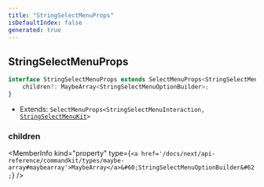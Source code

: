 ```yaml
---
title: "StringSelectMenuProps"
isDefaultIndex: false
generated: true
---
```



<!-- This file was generated from the CommandKit source. Do not modify. Instead, re-run the "docgen" script -->


## StringSelectMenuProps

<GenerationInfo sourceFile="packages/commandkit/src/components/v1/select-menu/SelectMenu.ts" sourceLine="39" packageName="commandkit" />



```ts title="Signature"
interface StringSelectMenuProps extends SelectMenuProps<StringSelectMenuInteraction, StringSelectMenuKit> {
    children?: MaybeArray<StringSelectMenuOptionBuilder>;
}
```
* Extends: <code>SelectMenuProps&#60;StringSelectMenuInteraction, <a href='/docs/next/api-reference/commandkit/classes/string-select-menu-kit#stringselectmenukit'>StringSelectMenuKit</a>&#62;</code>



<div className="members-wrapper">

### children

<MemberInfo kind="property" type={`<a href='/docs/next/api-reference/commandkit/types/maybe-array#maybearray'>MaybeArray</a>&#60;StringSelectMenuOptionBuilder&#62;`}   />




</div>
